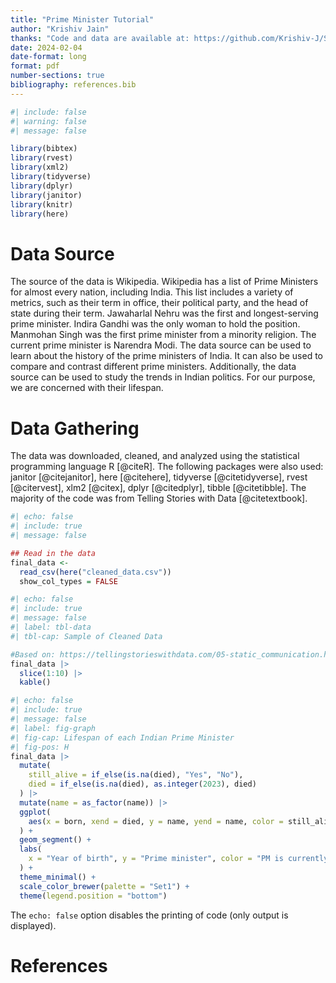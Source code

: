 ```yaml
---
title: "Prime Minister Tutorial"
author: "Krishiv Jain"
thanks: "Code and data are available at: https://github.com/Krishiv-J/STA302-Mini-essay-5a.git"
date: 2024-02-04
date-format: long
format: pdf
number-sections: true
bibliography: references.bib
---
```


```r
#| include: false
#| warning: false
#| message: false

library(bibtex)
library(rvest)
library(xml2)
library(tidyverse)
library(dplyr)
library(janitor)
library(knitr)
library(here)
```

# Data Source

The source of the data is Wikipedia. Wikipedia has a list of Prime Ministers for almost every nation, including India. This list includes a variety of metrics, such as their term in office, their political party, and the head of state during their term. Jawaharlal Nehru was the first and longest-serving prime minister. Indira Gandhi was the only woman to hold the position. Manmohan Singh was the first prime minister from a minority religion. The current prime minister is Narendra Modi. The data source can be used to learn about the history of the prime ministers of India. It can also be used to compare and contrast different prime ministers. Additionally, the data source can be used to study the trends in Indian politics. For our purpose, we are concerned with their lifespan. 

# Data Gathering

The data was downloaded, cleaned, and analyzed using the statistical programming language R [@citeR]. The following packages were also used: janitor [@citejanitor], here [@citehere], tidyverse [@citetidyverse], rvest [@citervest], xlm2 [@citex], dplyr [@citedplyr], tibble [@citetibble]. The majority of the code was from Telling Stories with Data [@citetextbook]. 




```r
#| echo: false
#| include: true
#| message: false

## Read in the data
final_data <-
  read_csv(here("cleaned_data.csv"))
  show_col_types = FALSE

```

```r
#| echo: false
#| include: true
#| message: false
#| label: tbl-data
#| tbl-cap: Sample of Cleaned Data

#Based on: https://tellingstorieswithdata.com/05-static_communication.html#tables 
final_data |>
  slice(1:10) |>
  kable()
```

```r
#| echo: false
#| include: true
#| message: false
#| label: fig-graph
#| fig-cap: Lifespan of each Indian Prime Minister
#| fig-pos: H
final_data |>
  mutate(
    still_alive = if_else(is.na(died), "Yes", "No"),
    died = if_else(is.na(died), as.integer(2023), died)
  ) |>
  mutate(name = as_factor(name)) |>
  ggplot(
    aes(x = born, xend = died, y = name, yend = name, color = still_alive)
  ) +
  geom_segment() +
  labs(
    x = "Year of birth", y = "Prime minister", color = "PM is currently alive"
  ) +
  theme_minimal() +
  scale_color_brewer(palette = "Set1") +
  theme(legend.position = "bottom")
```

The `echo: false` option disables the printing of code (only output is displayed).

\newpage


# References
